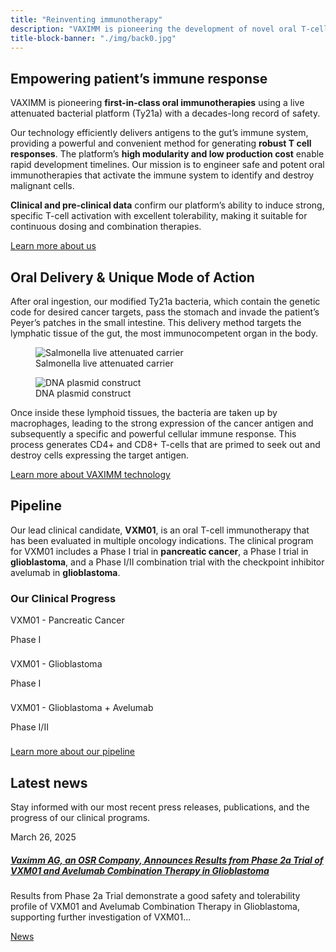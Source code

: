 ```yaml
---
title: "Reinventing immunotherapy"
description: "VAXIMM is pioneering the development of novel oral T-cell immunotherapies, creating first-in-class treatments for a range of conditions, including cancer and autoimmune diseases."
title-block-banner: "./img/back0.jpg"
---
```


## Empowering patient's immune response

VAXIMM is pioneering **first-in-class oral immunotherapies** using a live attenuated bacterial platform (Ty21a) with a decades-long record of safety.

Our technology efficiently delivers antigens to the gut's immune system, providing a powerful and convenient method for generating **robust T cell responses**. The platform's **high modularity and low production cost** enable rapid development timelines. Our mission is to engineer safe and potent oral immunotherapies that activate the immune system to identify and destroy malignant cells.

**Clinical and pre-clinical data** confirm our platform's ability to induce strong, specific T-cell activation with excellent tolerability, making it suitable for continuous dosing and combination therapies.

::: {.text-center .mt-4}
[Learn more about us](about.qmd){.btn .btn-outline-primary}
:::

## Oral Delivery & Unique Mode of Action

After oral ingestion, our modified Ty21a bacteria, which contain the genetic code for desired cancer targets, pass the stomach and invade the patient's Peyer's patches in the small intestine. This delivery method targets the lymphatic tissue of the gut, the most immunocompetent organ in the body.

::: {layout-ncol=2}
![Salmonella live attenuated carrier](./img/salmonella-typhi.png)

![DNA plasmid construct](./img/plasmid_6714638.png)
:::

Once inside these lymphoid tissues, the bacteria are taken up by macrophages, leading to the strong expression of the cancer antigen and subsequently a specific and powerful cellular immune response. This process generates CD4+ and CD8+ T-cells that are primed to seek out and destroy cells expressing the target antigen.

::: {.text-center .mt-4}
[Learn more about VAXIMM technology](technology.qmd){.btn .btn-outline-primary}
:::

## Pipeline

Our lead clinical candidate, **VXM01**, is an oral T-cell immunotherapy that has been evaluated in multiple oncology indications. The clinical program for VXM01 includes a Phase I trial in **pancreatic cancer**, a Phase I trial in **glioblastoma**, and a Phase I/II combination trial with the checkpoint inhibitor avelumab in **glioblastoma**.

```{=html}
<div class="container py-5">
        <div class="text-center mb-4">
        <h3 class="mb-0">Our Clinical Progress</h3>
    </div>
    <div class="p-4"> 
        <div class="mb-4">
            <p class="fw-bold text-start mb-2">VXM01 - Pancreatic Cancer</p>
            <div class="progress" role="progressbar" aria-label="Phase I progress" aria-valuenow="33" aria-valuemin="0" aria-valuemax="100" style="height: 25px;">
                <div class="progress-bar progress-bar-striped progress-bar-animated bg-info" style="width: 33%;">
                    Phase I
                </div>
            </div>
        </div>
        <div class="mb-4">
            <p class="fw-bold text-start mb-2">VXM01 - Glioblastoma</p>
            <div class="progress" role="progressbar" aria-label="Phase I progress" aria-valuenow="33" aria-valuemin="0" aria-valuemax="100" style="height: 25px;">
                <div class="progress-bar progress-bar-striped progress-bar-animated bg-info" style="width: 33%;">
                    Phase I
                </div>
            </div>
        </div>
        <div class="mb-4">
            <p class="fw-bold text-start mb-2">VXM01 - Glioblastoma + Avelumab</p>
            <div class="progress" role="progressbar" aria-label="Phase I/II progress" aria-valuenow="50" aria-valuemin="0" aria-valuemax="100" style="height: 25px;">
                <div class="progress-bar progress-bar-striped progress-bar-animated bg-success" style="width: 50%;">
                    Phase I/II
                </div>
            </div>
        </div>
    </div>
</div>
```

::: {.text-center .mt-4}
[Learn more about our pipeline](pipeline.qmd){.btn .btn-outline-primary}
:::

## Latest news

Stay informed with our most recent press releases, publications, and the progress of our clinical programs.

```{=html}
<div class="container py-5">
    <div class="row">
        <div class="col-md-8 col-lg-6 mx-auto"> <div class="card h-100 shadow-sm">
                <div class="card-body d-flex flex-column">
                    <p class="text-body-secondary mb-2">March 26, 2025</p>
                    <h5 class="card-title">
                        <a href="#" class="text-dark text-decoration-none">
                            Vaximm AG, an OSR Company, Announces Results from Phase 2a Trial of VXM01 and Avelumab Combination Therapy in Glioblastoma
                        </a>
                    </h5>
                    <p class="card-text text-muted mt-3">
                        Results from Phase 2a Trial demonstrate a good safety and tolerability profile of VXM01 and Avelumab Combination Therapy in Glioblastoma, supporting further investigation of VXM01...
                    </p>
                    <div class="mt-auto"></div>
                </div>
            </div>

        </div>
    </div>
</div>
```

::: {.text-center .mt-4}
[News](news.qmd){.btn .btn-outline-primary}
:::